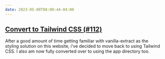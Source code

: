 ```yaml
---
date: 2023-05-08T08:09:44-04:00
---
```


## [Convert to Tailwind CSS (#112)](https://github.com/alexcarpenter/alexcarpenter-next/pull/112)

After a good amount of time getting familiar with vanilla-extract as the styling solution on this website, i've decided to move back to using Tailwind CSS. I also am now fully converted over to using the app directory too.